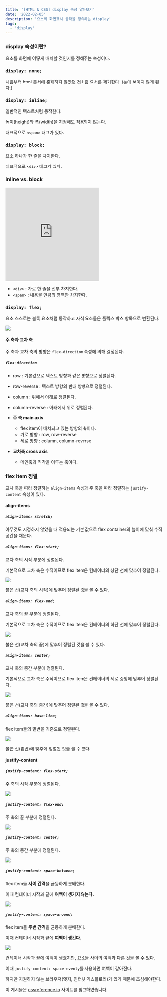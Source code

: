 ```yaml
---
title: '[HTML & CSS] display 속성 알아보기'
date: '2022-02-05'
description: '요소의 화면표시 동작을 정의하는 display'
tags:
  - 'display'
---
```


### display 속성이란?

요소를 화면에 어떻게 배치할 것인지를 정해주는 속성이다.

### `display: none;`

처음부터 html 문서에 존재하지 않았던 것처럼 요소를 제거한다. (눈에 보이지 않게 된다.)

### `display: inline;`

일반적인 텍스트처럼 동작한다.

높이(height)와 폭(width)을 지정해도 적용되지 않는다.

대표적으로 `<span>` 태그가 있다.

### `display: block;`

요소 하나가 한 줄을 차지한다.

대표적으로 `<div>` 태그가 있다.

### inline vs. block

<iframe
  height="300"
  className="w-full"
  scrolling="no"
  title="inline vs. block"
  src="https://codepen.io/overtae/embed/preview/LYOyLLQ?default-tab=html%2Cresult"
  frameBorder="no"
  loading="lazy"
  allowtransparency="true"
  allowFullScreen={true}
></iframe>

- `<div>` : 가로 한 줄을 전부 차지한다.
- `<span>` : 내용물 만큼의 영역만 차지한다.

### `display: flex;`

요소 스스로는 블록 요소처럼 동작하고 자식 요소들은 플렉스 박스 항목으로 변환된다.

![](/posts/web-programming/html-and-css/display-01.png)

#### 주 축과 교차 축

주 축과 교차 축의 방향은 `flex-direction` 속성에 의해 결정된다.

##### `flex-direction`

- row : 기본값으로 텍스트 방향과 같은 방향으로 정렬된다.
- row-reverse : 텍스트 방향의 반대 방향으로 정렬된다.
- column : 위에서 아래로 정렬된다.
- column-reverse : 아래에서 위로 정렬된다.

- **주 축 main axis**

  - flex item이 배치되고 있는 방향의 축이다.
  - 가로 방향 : row, row-reverse
  - 세로 방향 : column, column-reverse

- **교차축 cross axis**
  - 메인축과 직각을 이루는 축이다.

### flex item 정렬

교차 축을 따라 정렬하는 `align-items` 속성과 주 축을 따라 정렬하는 `justify-content` 속성이 있다.

#### align-items

##### `align-items: stretch;`

아무것도 지정하지 않았을 때 적용되는 기본 값으로 flex container의 높이에 맞춰 수직 공간을 채운다.

##### `align-items: flex-start;`

교차 축의 시작 부분에 정렬된다.

기본적으로 교차 축은 수직이므로 flex item은 컨테이너의 상단 선에 맞추어 정렬된다.

![](/posts/web-programming/html-and-css/display-02.png)

붉은 선(교차 축의 시작)에 맞추어 정렬된 것을 볼 수 있다.

##### `align-items: flex-end;`

교차 축의 끝 부분에 정렬된다.

기본적으로 교차 축은 수직이므로 flex item은 컨테이너의 하단 선에 맞추어 정렬된다.

![](/posts/web-programming/html-and-css/display-03.png)

붉은 선(교차 축의 끝)에 맞추어 정렬된 것을 볼 수 있다.

##### `align-items: center;`

교차 축의 중간 부분에 정렬된다.

기본적으로 교차 축은 수직이므로 flex item은 컨테이너의 세로 중앙에 맞추어 정렬된다.

![](/posts/web-programming/html-and-css/display-04.png)

붉은 선(교차 축의 중간)에 맞추어 정렬된 것을 볼 수 있다.

##### `align-items: base-line;`

flex item들의 밑변을 기준으로 정렬된다.

![](/posts/web-programming/html-and-css/display-05.png)

붉은 선(밑변)에 맞추어 정렬된 것을 볼 수 있다.

#### justify-content

##### `justify-content: flex-start;`

주 축의 시작 부분에 정렬된다.

![](/posts/web-programming/html-and-css/display-06.png)

##### `justify-content: flex-end;`

주 축의 끝 부분에 정렬된다.

![](/posts/web-programming/html-and-css/display-07.png)

##### `justify-content: center;`

주 축의 중간 부분에 정렬된다.

![](/posts/web-programming/html-and-css/display-08.png)

##### `justify-content: space-between;`

flex item들 **사이 간격**을 균등하게 분배한다.

이때 컨테이너 시작과 끝에 **여백이 생기지 않는다.**

![](/posts/web-programming/html-and-css/display-09.png)

##### `justify-content: space-around;`

flex item들 **주변 간격**을 균등하게 분배한다.

이때 컨테이너 시작과 끝에 **여백이 생긴다.**

![](/posts/web-programming/html-and-css/display-10.png)

컨테이너 시작과 끝에 여백이 생겼지만, 요소들 사이의 여백과 다른 것을 볼 수 있다.

이때 `justify-content: space-evenly`를 사용하면 여백이 같아진다.

하지만 지원하지 않는 브라우저(엣지, 인터넷 익스플로러)가 있기 때문에 조심해야한다.

<Callout type="info" icon="💡">

이 게시물은 [cssreference.io](https://cssreference.io/property/display/) 사이트를 참고하였습니다.

</Callout>
